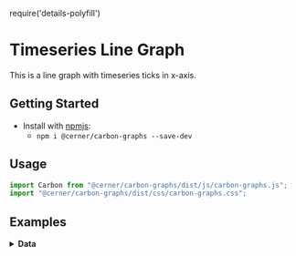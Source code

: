 require('details-polyfill')

# Timeseries Line Graph

This is a line graph with timeseries ticks in x-axis.

## Getting Started

- Install with [npmjs](https://www.npmjs.com):
  - `npm i @cerner/carbon-graphs --save-dev`

## Usage
```js
import Carbon from "@cerner/carbon-graphs/dist/js/carbon-graphs.js";
import "@cerner/carbon-graphs/dist/css/carbon-graphs.css";
```

## Examples
<LineGraph />

<details>
<summary style={{fontSize: 24 }}>
<b>Data</b>
</summary>

### Graph Config object
<GraphConfig />

### Data object
<DataObject />
</details>
